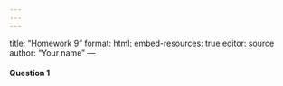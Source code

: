 ```yaml
---
---
---
```

title: "Homework 9"
format: 
  html:
    embed-resources: true
editor: source
author: "Your name"
---


#### Question 1

```r

```


